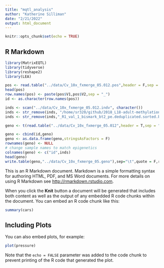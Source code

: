 ```yaml
---
title: "mqtl_analysis"
author: "Katherine Silliman"
date: "2/21/2022"
output: html_document
---
```


```r
knitr::opts_chunk$set(echo = TRUE)
```

## R Markdown

```r
library(MatrixEQTL)
library(tidyverse)
library(reshape2)
library(LEA)
```

```r
pos <- read.table("../data/Cv_10x_fxmerge_05.012.pos",header = F,sep = "\t",stringsAsFactors = F)
head(pos)
row.names(pos) <- paste(pos$V1,pos$V2,sep = "_")
id <- as.character(row.names(pos))

inds <- scan("../data/Cv_10x_fxmerge_05.012.indv", character())
inds <- str_remove(inds, "/home/sr320/github/2018_L18-adult-methylation/bg_data/")
inds <- str_remove(inds,"_R1_val_1_bismark_bt2_pe.deduplicated.sorted.bam")

geno <- t(read.table("../data/Cv_10x_fxmerge_05.012",header = T,sep = "\t",stringsAsFactors = F,row.names = 1))

geno <- cbind(id,geno)
geno <- as.data.frame(geno,stringsAsFactors = F)
rownames(geno) <- NULL
# change sample names to match epigenetics
colnames(geno) <- c("id",inds)
head(geno)
write.table(geno,"../data/Cv_10x_fxmerge_05.geno"),sep="\t",quote = F,row.names = F)
```

This is an R Markdown document. Markdown is a simple formatting syntax for authoring HTML, PDF, and MS Word documents. For more details on using R Markdown see <http://rmarkdown.rstudio.com>.

When you click the **Knit** button a document will be generated that includes both content as well as the output of any embedded R code chunks within the document. You can embed an R code chunk like this:

```r
summary(cars)
```

## Including Plots

You can also embed plots, for example:

```r
plot(pressure)
```

Note that the `echo = FALSE` parameter was added to the code chunk to prevent printing of the R code that generated the plot.

